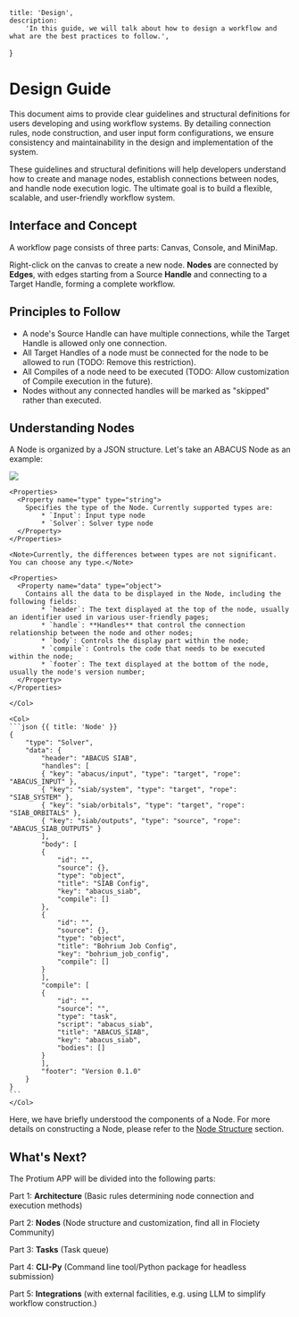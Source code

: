
    title: 'Design',
    description:
        'In this guide, we will talk about how to design a workflow and what are the best practices to follow.',
}

# Design Guide

This document aims to provide clear guidelines and structural definitions for users developing and using workflow systems. By detailing connection rules, node construction, and user input form configurations, we ensure consistency and maintainability in the design and implementation of the system.

These guidelines and structural definitions will help developers understand how to create and manage nodes, establish connections between nodes, and handle node execution logic. The ultimate goal is to build a flexible, scalable, and user-friendly workflow system.

## Interface and Concept

A workflow page consists of three parts: Canvas, Console, and MiniMap.

Right-click on the canvas to create a new node. **Nodes** are connected by **Edges**, with edges starting from a Source **Handle** and connecting to a Target Handle, forming a complete workflow.

## Principles to Follow

* A node's Source Handle can have multiple connections, while the Target Handle is allowed only one connection.
* All Target Handles of a node must be connected for the node to be allowed to run (TODO: Remove this restriction).
* All Compiles of a node need to be executed (TODO: Allow customization of Compile execution in the future).
* Nodes without any connected handles will be marked as "skipped" rather than executed.

## Understanding Nodes

A Node is organized by a JSON structure. Let's take an ABACUS Node as an example:

<img src="/design/NodeStru@1x.png" />

<Row>
    <Col sticky>

    <Properties>
      <Property name="type" type="string">
        Specifies the type of the Node. Currently supported types are:
            * `Input`: Input type node
            * `Solver`: Solver type node
      </Property>
    </Properties> 

    <Note>Currently, the differences between types are not significant. You can choose any type.</Note>

    <Properties>
      <Property name="data" type="object">
        Contains all the data to be displayed in the Node, including the following fields:
            * `header`: The text displayed at the top of the node, usually an identifier used in various user-friendly pages;
            * `handle`: **Handles** that control the connection relationship between the node and other nodes;
            * `body`: Controls the display part within the node;
            * `compile`: Controls the code that needs to be executed within the node;
            * `footer`: The text displayed at the bottom of the node, usually the node's version number;
      </Property>
    </Properties> 

    </Col>

    <Col>
    ```json {{ title: 'Node' }}
    {
        "type": "Solver",
        "data": {
            "header": "ABACUS SIAB",
            "handles": [
            { "key": "abacus/input", "type": "target", "rope": "ABACUS_INPUT" },
            { "key": "siab/system", "type": "target", "rope": "SIAB_SYSTEM" },
            { "key": "siab/orbitals", "type": "target", "rope": "SIAB_ORBITALS" },
            { "key": "siab/outputs", "type": "source", "rope": "ABACUS_SIAB_OUTPUTS" }
            ],
            "body": [
            {
                "id": "",
                "source": {},
                "type": "object",
                "title": "SIAB Config",
                "key": "abacus_siab",
                "compile": []
            },
            {
                "id": "",
                "source": {},
                "type": "object",
                "title": "Bohrium Job Config",
                "key": "bohrium_job_config",
                "compile": []
            }
            ],
            "compile": [
            {
                "id": "",
                "source": "",
                "type": "task",
                "script": "abacus_siab",
                "title": "ABACUS_SIAB",
                "key": "abacus_siab",
                "bodies": []
            }
            ],
            "footer": "Version 0.1.0"
        }
    }
    ```
    </Col>
</Row>

Here, we have briefly understood the components of a Node. For more details on constructing a Node, please refer to the [Node Structure]() section.

## What's Next?

<Note>
The Protium APP will be divided into the following parts:

Part 1: **Architecture** (Basic rules determining node connection and execution methods)

Part 2: **Nodes** (Node structure and customization, find all in Flociety Community)

Part 3: **Tasks** (Task queue)

Part 4: **CLI-Py** (Command line tool/Python package for headless submission)

Part 5: **Integrations** (with external facilities, e.g. using LLM to simplify workflow construction.)
</Note>